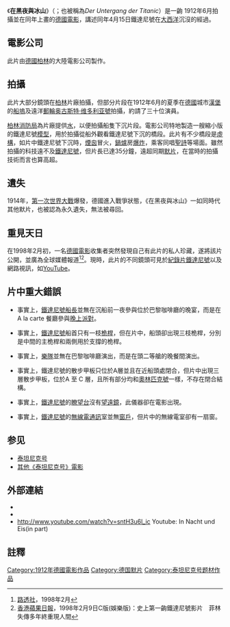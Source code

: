 {{NoteTA
|G1=MV
|1=zh-cn:泰坦尼克号; zh-hant:鐵達尼號; zh-sg:铁达尼号;
|2=zh-hans:视频; zh-hk:影片; zh-mo:影片; 
zh-tw:視訊;
}}
{{Infobox Film
| name           = 在黑夜與冰山
| original_name  = {{lang|de|''In Nacht und Eis''}}
| image          = 
| caption        = 
| director       = Mime Misu
| producer       = 
| eproducer      =
| aproducer      = 
| writer         = 
| starring       = Waldemar Hecker<br />奧托-里柏特<br />Ernst Ruckert (Anton Ernst Rickert)
| music          = [[Joel_McNeely|Joel McNeely]]<br />(2006年再版)
| cinematography = 
| editing        = 
| distributor    = 
| released       = 1912年6月
| runtime        = 35 分鐘
| country        = {{flagicon|German Empire}} [[德意志帝國|德意志帝國]]
| awards         = 
| language       = 默片<br />[[英語|英語]] 和 [[德語|德語]] 字幕
| budget         = 
| gross          = 	
| preceded_by    = 
| followed_by    = 
}}
《'''在黑夜與冰山'''》（{{lang-de|''In Nacht und Eis''}}；也被稱為''Der Untergang der Titanic''）是一齣 1912年6月拍攝並在同年上畫的[[德國電影|德國電影]]，講述同年4月15日鐵達尼號在[[大西洋|大西洋]]沉沒的經過。

== 電影公司 ==
此片由[[德意志帝國|德國]][[柏林|柏林]]的大陸電影公司製作。

== 拍攝 ==
此片大部分鏡頭在[[柏林|柏林]]片廠拍攝，但部分片段在1912年6月的夏季在[[德意志帝國|德國]]城市[[漢堡|漢堡]]的[[船塢|船塢]]及遠洋[[郵輪|郵輪]][[奥古斯特·维多利亚號|奥古斯特·维多利亚號]]拍攝，約請了三十位演員。

[[柏林|柏林]][[消防局|消防局]]為片廠提供[[水|水]]，以便拍攝船隻下沉片段。電影公司特地製造一艘縮小版的鐵達尼號[[模型|模型]]，用於拍攝從船外觀看鐵達尼號下沉的橋段。此片有不少橋段是[[虛構|虛構]]，如片中鐵達尼號下沉時，[[煙囪|煙囪]]冒火，[[鍋爐|鍋爐]]房[[爆炸|爆炸]]，乘客同唱[[聖詩|聖詩]]等場面。雖然拍攝的科技遠不及[[鐵達尼號_(1997年電影)|鐵達尼號]]，但片長已達35分鐘，遠超同期[[默片|默片]]，在當時的拍攝技術而言也算高超。

== 遺失 ==
1914年，[[第一次世界大戰|第一次世界大戰]]爆發，德國進入戰爭狀態，《在黑夜與冰山》一如同時代其他默片，也被認為永久遺失，無法被尋回。

== 重見天日 ==

在1998年2月初，一名[[德國|德國]][[電影|電影]]收集者突然發現自己有此片的私人珍藏，遂將該片公開，並廣為全球媒體報道<ref>[[路透社|路透社]]，1998年2月</ref><ref>[[香港蘋果日報|香港蘋果日報]]，1998年2月9日C版(娛樂版)：史上第一齣鐵達尼號影片　菲林失傳多年終重現人間</ref>。現時，此片的不同鏡頭可見於[[紀錄片|紀錄片]][[鐵達尼號|鐵達尼號]]以及網路視訊，如[[YouTube|YouTube]]。

== 片中重大錯誤 ==

* 事實上，[[鐵達尼號|鐵達尼號]][[愛德華·約翰·史密斯|船長]]並無在沉船前一夜參與位於巴黎咖啡廳的晚宴，而是在 A la carte 餐廳參與[[晚上|晚上]][[派對|派對]]。

* 事實上，[[鐵達尼號|鐵達尼號]]船首只有一枝[[桅桿|桅桿]]，但在片中，船頭卻出現三枝桅桿，分別是中間的主桅桿和兩側用於支撐的桅桿。

* 事實上，[[樂隊|樂隊]]並無在巴黎咖啡廳演出，而是在頭二等艙的晚餐間演出。

* 事實上，鐵達尼號的散步甲板只位於A層並且在近船頭處閉合，但片中出現三層散步甲板，位於A 至 C 層，且所有部分均和[[奧林匹克號|奧林匹克號]]一樣，不存在閉合結構。

* 事實上，[[鐵達尼號|鐵達尼號]]的[[墩堠|瞭望台]]沒有[[望遠鏡|望遠鏡]]，此儀器卻在電影出現。

* 事實上，[[鐵達尼號|鐵達尼號]]的[[無線電|無線電]][[通訊|通訊]]室並無[[窗戶|窗戶]]，但片中的無線電室卻有一扇窗。

== 参见 ==
* [[泰坦尼克号|泰坦尼克号]]
* [[泰坦尼克号_(消歧义)|其他《泰坦尼克号》電影]]

== 外部連結 ==
* {{douban|title=在黑夜与冰山}}
* {{imdb title | id = 0143299 | title = In Nacht und Eis}}
* http://www.youtube.com/watch?v=sntH3u6l_ic  Youtube: In Nacht und Eis(in part)

== 註釋 ==
{{reflist|2}}

{{鐵達尼號}}
{{Authority control}}
{{DEFAULTSORT:In Nacht und Eis}}
[[Category:1912年德國電影作品|Category:1912年德國電影作品]]
[[Category:德国默片|Category:德国默片]]
[[Category:泰坦尼克号题材作品|Category:泰坦尼克号题材作品]]